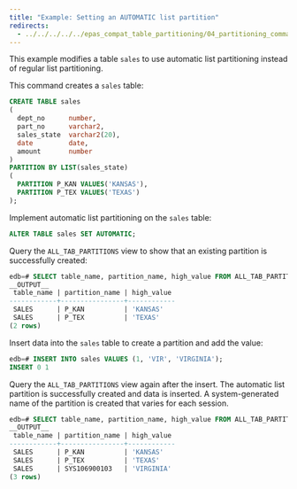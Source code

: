 ```yaml
---
title: "Example: Setting an AUTOMATIC list partition"
redirects:
  - ../../../../../epas_compat_table_partitioning/04_partitioning_commands_compatible_with_oracle_databases/10_alter_table_set_partitioning_automatic/01_example_setting_an_automatic_list_partition #generated for docs/epas/reorg-role-use-case-mode
---
```


<div id="example_setting_an_automatic_list_partition" class="registered_link"></div>

This example modifies a table `sales` to use automatic list partitioning instead of regular list partitioning. 

This command creates a `sales` table:

```sql
CREATE TABLE sales
(
  dept_no      number,
  part_no      varchar2,
  sales_state  varchar2(20),
  date         date,
  amount       number
)
PARTITION BY LIST(sales_state)
(
  PARTITION P_KAN VALUES('KANSAS'),
  PARTITION P_TEX VALUES('TEXAS')
);
```

Implement automatic list partitioning on the `sales` table:

```sql
ALTER TABLE sales SET AUTOMATIC;
```

Query the `ALL_TAB_PARTITIONS` view to show that an existing partition is successfully created:

```sql
edb=# SELECT table_name, partition_name, high_value FROM ALL_TAB_PARTITIONS;
__OUTPUT__
 table_name | partition_name | high_value
------------+----------------+------------
 SALES      | P_KAN          | 'KANSAS'
 SALES      | P_TEX          | 'TEXAS'
(2 rows)
```

Insert data into the `sales` table to create a partition and add the value:

```sql
edb=# INSERT INTO sales VALUES (1, 'VIR', 'VIRGINIA');
INSERT 0 1
```

Query the `ALL_TAB_PARTITIONS` view again after the insert. The automatic list partition is successfully created and data is inserted. A system-generated name of the partition is created that varies for each session.

```sql
edb=# SELECT table_name, partition_name, high_value FROM ALL_TAB_PARTITIONS;
__OUTPUT__
 table_name | partition_name | high_value
------------+----------------+------------
 SALES      | P_KAN          | 'KANSAS'
 SALES      | P_TEX          | 'TEXAS'
 SALES      | SYS106900103   | 'VIRGINIA'
(3 rows)
```

